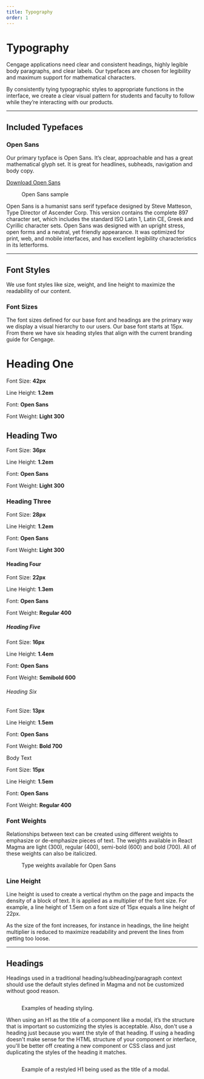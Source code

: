 ```yaml
---
title: Typography
order: 1
---
```




# Typography

Cengage applications need clear and consistent headings, highly legible body paragraphs, and clear labels. Our typefaces are chosen for legibility and maximum support for mathematical characters.

By consistently tying typographic styles to appropriate functions in the interface, we create a clear visual pattern for students and faculty to follow while they’re interacting with our products.

<span class="horizontal-spacer"></span>
<hr class="article-divider" />

## Included Typefaces

### Open Sans

Our primary typface is Open Sans. It’s clear, approachable and has a great mathematical glyph set. It is great for headlines, subheads, navigation and body copy.

<a href="https://fonts.google.com/specimen/Open+Sans" target="_blank">Download Open Sans</a>

<div class="two-col">
  <div class="row">
    <div class="col col-1">
      <figure>
        <img src="../../images/typography/open-sans-characters.png" alt="" />
        <figcaption>
          Open Sans sample
        </figcaption>
      </figure>
    </div>
    <div class="col col-2">
      Open Sans is a humanist sans serif typeface designed by Steve Matteson, Type Director of Ascender Corp. This version contains the complete 897 character set, which includes the standard ISO Latin 1, Latin CE, Greek and Cyrillic character sets. Open Sans was designed with an upright stress, open forms and a neutral, yet friendly appearance. It was optimized for print, web, and mobile interfaces, and has excellent legibility characteristics in its letterforms.
    </div>
  </div>
</div>

<hr class="article-divider" />

## Font Styles
We use font styles like size, weight, and line height to maximize the readability of our content.

### Font Sizes

The font sizes defined for our base font and headings are the primary way we display a visual hierarchy to our users. Our base font starts at 15px.  From there we have six heading styles that align with the current branding guide for Cengage.

<div class="type-details-table">
  <div class="type-example">
    <h1>Heading One</h1>
    <div class="type-specs">
      <p>Font Size: <strong>42px</strong></p>
      <p>Line Height: <strong>1.2em</strong></p>
      <p>Font: <strong>Open Sans</strong></p>
      <p>Font Weight: <strong>Light 300</strong></p>
    </div>
  </div>
  <div class="type-example">
    <h2>Heading Two</h2>
    <div class="type-specs">
      <p>Font Size: <strong>36px</strong></p>
      <p>Line Height: <strong>1.2em</strong></p>
      <p>Font: <strong>Open Sans</strong></p>
      <p>Font Weight: <strong>Light 300</strong></p>
    </div>
  </div>
  <div class="type-example">
    <h3>Heading Three</h3>
    <div class="type-specs">
      <p>Font Size: <strong>28px</strong></p>
      <p>Line Height: <strong>1.2em</strong></p>
      <p>Font: <strong>Open Sans</strong></p>
      <p>Font Weight: <strong>Light 300</strong></p>
    </div>
  </div>
  <div class="type-example">
    <h4>Heading Four</h4>
    <div class="type-specs">
      <p>Font Size: <strong>22px</strong></p>
      <p>Line Height: <strong>1.3em</strong></p>
      <p>Font: <strong>Open Sans</strong></p>
      <p>Font Weight: <strong>Regular 400</strong></p>
    </div>
  </div>
  <div class="type-example">
    <h5>Heading Five</h5>
    <div class="type-specs">
      <p>Font Size: <strong>16px</strong></p>
      <p>Line Height: <strong>1.4em</strong></p>
      <p>Font: <strong>Open Sans</strong></p>
      <p>Font Weight: <strong>Semibold 600</strong></p>
    </div>
  </div>
  <div class="type-example">
    <h6>Heading Six</h6>
    <div class="type-specs">
      <p>Font Size: <strong>13px</strong></p>
      <p>Line Height: <strong>1.5em</strong></p>
      <p>Font: <strong>Open Sans</strong></p>
      <p>Font Weight: <strong>Bold 700</strong></p>
    </div>
  </div>
  <div class="type-example">
    Body Text
    <div class="type-specs">
      <p>Font Size: <strong>15px</strong></p>
      <p>Line Height: <strong>1.5em</strong></p>
      <p>Font: <strong>Open Sans</strong></p>
      <p>Font Weight: <strong>Regular 400</strong></p>
    </div>
  </div>
</div>

### Font Weights

Relationships between text can be created using different weights to emphasize or de-emphasize pieces of text.  The weights available in React Magma are light (300), regular (400), semi-bold (600) and bold (700).  All of these weights can also be italicized.

<div class="two-col">
  <div class="row">
    <div class="col col-1">
      <figure>
        <img src="../../images/typography/open-sans-weights.png" alt="" />
        <figcaption>
          Type weights available for Open Sans
        </figcaption>
      </figure>
    </div>
    <div class="col col-2">
    </div>
  </div>
</div>

### Line Height

Line height is used to create a vertical rhythm on the page and impacts the density of a block of text.  It is applied as a multiplier of the font size.  For example, a line height of 1.5em on a font size of 15px equals a line height of 22px.

As the size of the font increases, for instance in headings, the line height multiplier is reduced to maximize readability and prevent the lines from getting too loose.

<span class="horizontal-spacer"></span>
<hr class="article-divider" />

## Headings

Headings used in a traditional heading/subheading/paragraph context should use the default styles defined in Magma and not be customized without good reason.
<figure>
  <img src="../../images/headings/Headings_example.png" alt="" />
  <figcaption>
    <p>Examples of heading styling.</p>
  </figcaption>
</figure>
<span class="horizontal-spacer"></span>

When using an H1 as the title of a component like a modal, it’s the structure that is important so customizing the styles is acceptable.  Also, don't use a heading just because you want the style of that heading.  If using a heading doesn't make sense for the HTML structure of your component or interface, you'll be better off creating a new component or CSS class and just duplicating the styles of the heading it matches.
<figure>
  <img src="../../images/headings/Restyled_H1.png" alt="" />
  <figcaption>
    <p>Example of a restyled H1 being used as the title of a modal.</p>
  </figcaption>
</figure>

<span class="horizontal-spacer"></span>
